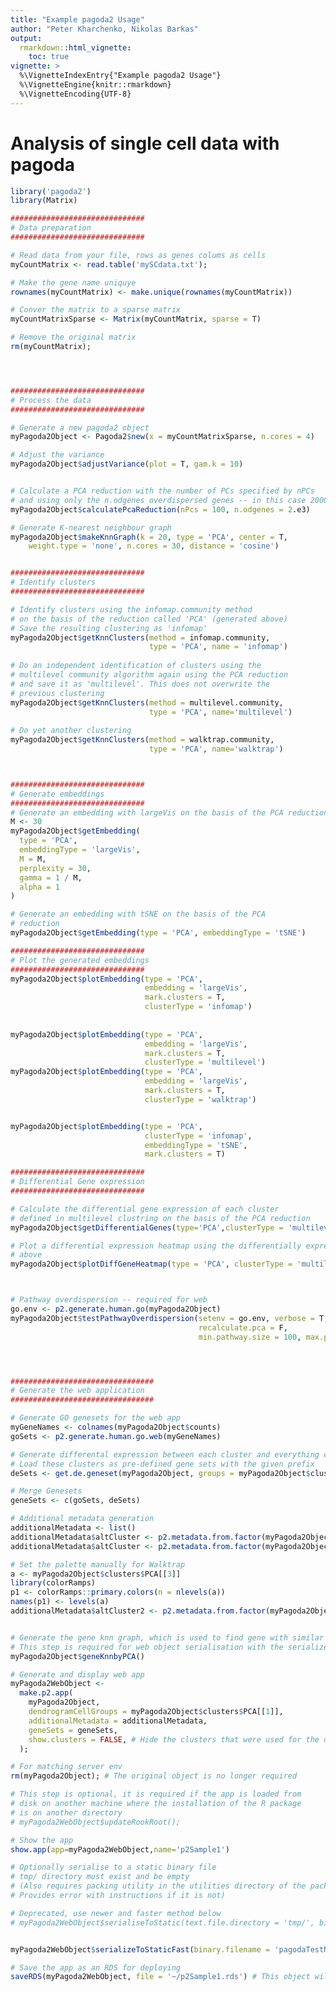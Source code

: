 ```yaml
---
title: "Example pagoda2 Usage"
author: "Peter Kharchenko, Nikolas Barkas"
output: 
  rmarkdown::html_vignette:
    toc: true
vignette: >
  %\VignetteIndexEntry{"Example pagoda2 Usage"}
  %\VignetteEngine{knitr::rmarkdown}
  %\VignetteEncoding{UTF-8}
---
```


   
# Analysis of single cell data with pagoda

```R
library('pagoda2')
library(Matrix)

##############################
# Data preparation
##############################

# Read data from your file, rows as genes colums as cells
myCountMatrix <- read.table('mySCdata.txt');

# Make the gene name uniquye
rownames(myCountMatrix) <- make.unique(rownames(myCountMatrix))

# Conver the matrix to a sparse matrix
myCountMatrixSparse <- Matrix(myCountMatrix, sparse = T)

# Remove the original matrix
rm(myCountMatrix); 




##############################
# Process the data
##############################

# Generate a new pagoda2 object
myPagoda2Object <- Pagoda2$new(x = myCountMatrixSparse, n.cores = 4)

# Adjust the variance
myPagoda2Object$adjustVariance(plot = T, gam.k = 10)


# Calculate a PCA reduction with the number of PCs specified by nPCs
# and using only the n.odgenes overdispersed genes -- in this case 2000
myPagoda2Object$calculatePcaReduction(nPcs = 100, n.odgenes = 2.e3)

# Generate K-nearest neighbour graph
myPagoda2Object$makeKnnGraph(k = 20, type = 'PCA', center = T,
    weight.type = 'none', n.cores = 30, distance = 'cosine')


##############################
# Identify clusters
##############################

# Identify clusters using the infomap.community method
# on the basis of the reduction called 'PCA' (generated above)
# Save the resulting clustering as 'infomap'
myPagoda2Object$getKnnClusters(method = infomap.community,
                               type = 'PCA', name = 'infomap')
                               
# Do an independent identification of clusters using the
# multilevel community algorithm again using the PCA reduction
# and save it as 'multilevel'. This does not overwrite the 
# previous clustering
myPagoda2Object$getKnnClusters(method = multilevel.community,
                               type = 'PCA', name='multilevel')
                               
# Do yet another clustering
myPagoda2Object$getKnnClusters(method = walktrap.community,
                               type = 'PCA', name='walktrap')



##############################
# Generate embeddings
##############################
# Generate an embedding with largeVis on the basis of the PCA reduction
M <- 30
myPagoda2Object$getEmbedding(
  type = 'PCA',
  embeddingType = 'largeVis',
  M = M,
  perplexity = 30,
  gamma = 1 / M,
  alpha = 1
)

# Generate an embedding with tSNE on the basis of the PCA
# reduction
myPagoda2Object$getEmbedding(type = 'PCA', embeddingType = 'tSNE')

##############################
# Plot the generated embeddings
##############################
myPagoda2Object$plotEmbedding(type = 'PCA',
                              embedding = 'largeVis',
                              mark.clusters = T,
                              clusterType = 'infomap')
                              
                              
myPagoda2Object$plotEmbedding(type = 'PCA',
                              embedding = 'largeVis',
                              mark.clusters = T,
                              clusterType = 'multilevel')
myPagoda2Object$plotEmbedding(type = 'PCA',
                              embedding = 'largeVis',
                              mark.clusters = T,
                              clusterType = 'walktrap')


myPagoda2Object$plotEmbedding(type = 'PCA',
                              clusterType = 'infomap',
                              embeddingType = 'tSNE',
                              mark.clusters = T)

##############################
# Differential Gene expression
##############################

# Calculate the differential gene expression of each cluster
# defined in multilevel clustring on the basis of the PCA reduction
myPagoda2Object$getDifferentialGenes(type='PCA',clusterType = 'multilevel')

# Plot a differential expression heatmap using the differentially expressed genes
# above
myPagoda2Object$plotDiffGeneHeatmap(type = 'PCA', clusterType = 'multilevel')



# Pathway overdispersion -- required for web
go.env <- p2.generate.human.go(myPagoda2Object)
myPagoda2Object$testPathwayOverdispersion(setenv = go.env, verbose = T, correlation.distance.threshold = 0.9, 
                                          recalculate.pca = F,
                                          min.pathway.size = 100, max.pathway.size = 1000)




################################
# Generate the web application
################################

# Generate GO genesets for the web app
myGeneNames <- colnames(myPagoda2Object$counts)
goSets <- p2.generate.human.go.web(myGeneNames)

# Generate differental expression between each cluster and everything else
# Load these clusters as pre-defined gene sets with the given prefix
deSets <- get.de.geneset(myPagoda2Object, groups = myPagoda2Object$clusters$PCA[[1]], prefix = 'de_')

# Merge Genesets
geneSets <- c(goSets, deSets)

# Additional metadata generation
additionalMetadata <- list()
additionalMetadata$altCluster <- p2.metadata.from.factor(myPagoda2Object$clusters$PCA[[1]], displayname = 'Infomap', s = 0.7, v = 0.8,start = 0, end = 0.5)
additionalMetadata$altCluster <- p2.metadata.from.factor(myPagoda2Object$clusters$PCA[[2]], displayname = 'Multilevel', s = 0.7, v = 0.8,start = 0, end = 0.5)

# Set the palette manually for Walktrap
a <- myPagoda2Object$clusters$PCA[[3]]
library(colorRamps)
p1 <- colorRamps::primary.colors(n = nlevels(a))
names(p1) <- levels(a)
additionalMetadata$altCluster2 <- p2.metadata.from.factor(myPagoda2Object$clusters$PCA[[3]], displayname = 'Walktrap', pal = 1)


# Generate the gene knn graph, which is used to find gene with similar expression patterns
# This step is required for web object serialisation with the serializeToStaticFast() function
myPagoda2Object$geneKnnbyPCA()

# Generate and display web app
myPagoda2WebObject <-
  make.p2.app(
    myPagoda2Object,
    dendrogramCellGroups = myPagoda2Object$clusters$PCA[[1]],
    additionalMetadata = additionalMetadata,
    geneSets = geneSets,
    show.clusters = FALSE, # Hide the clusters that were used for the dendrogram from the metadata
  );

# For matching server env
rm(myPagoda2Object); # The original object is no longer required

# This step is optional, it is required if the app is loaded from 
# disk on another machine where the installation of the R package
# is on another directory
# myPagoda2WebObject$updateRookRoot();

# Show the app
show.app(app=myPagoda2WebObject,name='p2Sample1')

# Optionally serialise to a static binary file
# tmp/ directory must exist and be empty
# (Also requires packing utility in the utilities directory of the package to be built
# Provides error with instructions if it is not)

# Deprecated, use newer and faster method below
# myPagoda2WebObject$serialiseToStatic(text.file.directory = 'tmp/', binary.filename = 'pagodaTest.bin')


myPagoda2WebObject$serializeToStaticFast(binary.filename = 'pagodaTestNew.bin');

# Save the app as an RDS for deploying
saveRDS(myPagoda2WebObject, file = '~/p2Sample1.rds') # This object will now support DE

```
